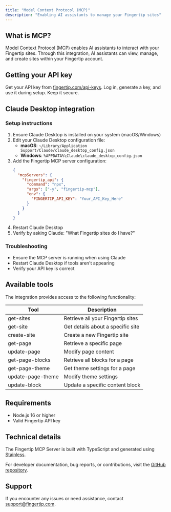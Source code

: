 ```yaml
---
title: "Model Context Protocol (MCP)"
description: "Enabling AI assistants to manage your Fingertip sites"
---
```


## What is MCP?

Model Context Protocol (MCP) enables AI assistants to interact with your Fingertip sites. Through this integration, AI assistants can view, manage, and create sites within your Fingertip account.

## Getting your API key

Get your API key from [fingertip.com/api-keys](https://fingertip.com/api-keys). Log in, generate a key, and use it during setup. Keep it secure.

## Claude Desktop integration

### Setup instructions

1. Ensure Claude Desktop is installed on your system (macOS/Windows)
2. Edit your Claude Desktop configuration file:
   - **macOS**: `~/Library/Application Support/Claude/claude_desktop_config.json`
   - **Windows**: `%APPDATA%\Claude\claude_desktop_config.json`
3. Add the Fingertip MCP server configuration:
   ```json
   {
     "mcpServers": {
       "fingertip_api": {
         "command": "npx",
         "args": ["-y", "fingertip-mcp"],
         "env": {
           "FINGERTIP_API_KEY": "Your_API_Key_Here"
         }
       }
     }
   }
   ```
4. Restart Claude Desktop
5. Verify by asking Claude: "What Fingertip sites do I have?"

### Troubleshooting

- Ensure the MCP server is running when using Claude
- Restart Claude Desktop if tools aren't appearing
- Verify your API key is correct

## Available tools

The integration provides access to the following functionality:

| Tool              | Description                       |
| ----------------- | --------------------------------- |
| get-sites         | Retrieve all your Fingertip sites |
| get-site          | Get details about a specific site |
| create-site       | Create a new Fingertip site       |
| get-page          | Retrieve a specific page          |
| update-page       | Modify page content               |
| get-page-blocks   | Retrieve all blocks for a page    |
| get-page-theme    | Get theme settings for a page     |
| update-page-theme | Modify theme settings             |
| update-block      | Update a specific content block   |

## Requirements

- Node.js 16 or higher
- Valid Fingertip API key

## Technical details

The Fingertip MCP Server is built with TypeScript and generated using [Stainless](https://www.stainless.com/).

For developer documentation, bug reports, or contributions, visit the [GitHub repository](https://github.com/fingertip-com/fingertip-typescript/tree/main/packages/mcp-server).

## Support

If you encounter any issues or need assistance, contact [support@fingertip.com](mailto:hello@fingertip.com).
